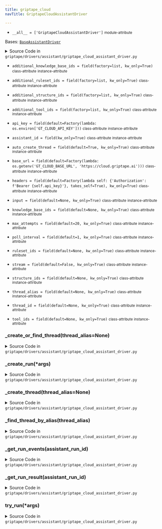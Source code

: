 ```yaml
---
title: griptape_cloud
navTitle: GriptapeCloudAssistantDriver

---
```


-   `__all__ = ['GriptapeCloudAssistantDriver']` <small>module-attribute</small>  <span id="griptape.drivers.assistant.griptape_cloud.__all__"></span> 

<span id="griptape.drivers.assistant.griptape_cloud.GriptapeCloudAssistantDriver"></span>

Bases:
 [`BaseAssistantDriver`](./#griptape.drivers.assistant.BaseAssistantDriver "BaseAssistantDriver (griptape.drivers.assistant.BaseAssistantDriver)")

<details><summary>Source Code in <code>griptape&#47;drivers&#47;assistant&#47;griptape_cloud_assistant_driver.py</code></summary>

```python
@define
class GriptapeCloudAssistantDriver(BaseAssistantDriver):
    base_url: str = field(
        default=Factory(lambda: os.getenv("GT_CLOUD_BASE_URL", "https://cloud.griptape.ai")),
    )
    api_key: str = field(default=Factory(lambda: os.environ["GT_CLOUD_API_KEY"]))
    headers: dict = field(
        default=Factory(lambda self: {"Authorization": f"Bearer {self.api_key}"}, takes_self=True),
        kw_only=True,
    )
    input: Optional[str] = field(default=None, kw_only=True)
    assistant_id: str = field(kw_only=True)
    thread_id: Optional[str] = field(default=None, kw_only=True)
    thread_alias: Optional[str] = field(default=None, kw_only=True)
    ruleset_ids: Optional[list[str]] = field(default=None, kw_only=True)
    additional_ruleset_ids: list[str] = field(factory=list, kw_only=True)
    knowledge_base_ids: Optional[list[str]] = field(default=None, kw_only=True)
    additional_knowledge_base_ids: list[str] = field(factory=list, kw_only=True)
    structure_ids: Optional[list[str]] = field(default=None, kw_only=True)
    additional_structure_ids: list[str] = field(factory=list, kw_only=True)
    tool_ids: Optional[list[str]] = field(default=None, kw_only=True)
    additional_tool_ids: list[str] = field(factory=list, kw_only=True)
    stream: bool = field(default=False, kw_only=True)
    poll_interval: int = field(default=1, kw_only=True)
    max_attempts: int = field(default=20, kw_only=True)
    auto_create_thread: bool = field(default=True, kw_only=True)

    def try_run(self, *args: BaseArtifact) -> TextArtifact:
        if self.thread_id is None and self.auto_create_thread:
            self._create_or_find_thread(self.thread_alias)
        assistant_run_id = self._create_run(*args)
        run_result = self._get_run_result(assistant_run_id)

        run_result.meta.update(
            {"assistant_id": self.assistant_id, "assistant_run_id": assistant_run_id, "thread_id": self.thread_id}
        )

        return run_result

    def _create_or_find_thread(self, thread_alias: Optional[str] = None) -> None:
        if thread_alias is None:
            self.thread_id = self._create_thread()
        else:
            thread = self._find_thread_by_alias(thread_alias)

            if thread is None:
                self.thread_id = self._create_thread(thread_alias)
            else:
                self.thread_id = thread["thread_id"]

    def _create_thread(self, thread_alias: Optional[str] = None) -> str:
        url = griptape_cloud_url(self.base_url, "api/threads")

        body = {"name": uuid.uuid4().hex}
        if thread_alias is not None:
            body["alias"] = thread_alias

        response = requests.post(url, json=body, headers=self.headers)
        response.raise_for_status()
        return response.json()["thread_id"]

    def _create_run(self, *args: BaseArtifact) -> str:
        url = griptape_cloud_url(self.base_url, f"api/assistants/{self.assistant_id}/runs")

        response = requests.post(
            url,
            json={
                "args": [arg.value for arg in args],
                "stream": self.stream,
                "thread_id": self.thread_id,
                "input": self.input,
                **({"ruleset_ids": self.ruleset_ids} if self.ruleset_ids is not None else {}),
                "additional_ruleset_ids": self.additional_ruleset_ids,
                **({"knowledge_base_ids": self.knowledge_base_ids} if self.knowledge_base_ids is not None else {}),
                "additional_knowledge_base_ids": self.additional_knowledge_base_ids,
                **({"structure_ids": self.structure_ids} if self.structure_ids is not None else {}),
                "additional_structure_ids": self.additional_structure_ids,
                **({"tool_ids": self.tool_ids} if self.tool_ids is not None else {}),
                "additional_tool_ids": self.additional_tool_ids,
            },
            headers=self.headers,
        )
        response.raise_for_status()
        return response.json()["assistant_run_id"]

    def _get_run_result(self, assistant_run_id: str) -> TextArtifact:
        events = self._get_run_events(assistant_run_id)
        output = None

        for event in events:
            if event["origin"] == "ASSISTANT":
                event_payload = event["payload"]
                try:
                    EventBus.publish_event(BaseEvent.from_dict(event_payload))
                except ValueError as e:
                    logger.warning("Failed to deserialize event: %s", e)
                if event["type"] == "FinishStructureRunEvent":
                    output = TextArtifact.from_dict(event_payload["output_task_output"])

        if output is None:
            raise ValueError("Output not found.")

        return output

    def _get_run_events(self, assistant_run_id: str) -> Iterator[dict]:
        url = griptape_cloud_url(self.base_url, f"api/assistant-runs/{assistant_run_id}/events/stream")
        with requests.get(url, headers=self.headers, stream=True) as response:
            response.raise_for_status()
            for line in response.iter_lines():
                if line:
                    decoded_line = line.decode("utf-8")
                    if decoded_line.startswith("data:"):
                        yield json.loads(decoded_line.removeprefix("data:").strip())

    def _find_thread_by_alias(self, thread_alias: str) -> Optional[dict]:
        url = griptape_cloud_url(self.base_url, "api/threads")
        response = requests.get(url, params={"alias": thread_alias}, headers=self.headers)
        response.raise_for_status()

        threads = response.json()["threads"]

        return next((thread for thread in threads if thread["alias"] == thread_alias), None)
```

</details>

-   `additional_knowledge_base_ids = field(factory=list, kw_only=True)` <small>class-attribute</small> <small>instance-attribute</small>  <span id="griptape.drivers.assistant.griptape_cloud.GriptapeCloudAssistantDriver.additional_knowledge_base_ids"></span> 

-   `additional_ruleset_ids = field(factory=list, kw_only=True)` <small>class-attribute</small> <small>instance-attribute</small>  <span id="griptape.drivers.assistant.griptape_cloud.GriptapeCloudAssistantDriver.additional_ruleset_ids"></span> 

-   `additional_structure_ids = field(factory=list, kw_only=True)` <small>class-attribute</small> <small>instance-attribute</small>  <span id="griptape.drivers.assistant.griptape_cloud.GriptapeCloudAssistantDriver.additional_structure_ids"></span> 

-   `additional_tool_ids = field(factory=list, kw_only=True)` <small>class-attribute</small> <small>instance-attribute</small>  <span id="griptape.drivers.assistant.griptape_cloud.GriptapeCloudAssistantDriver.additional_tool_ids"></span> 

-   `api_key = field(default=Factory(lambda: os.environ['GT_CLOUD_API_KEY']))` <small>class-attribute</small> <small>instance-attribute</small>  <span id="griptape.drivers.assistant.griptape_cloud.GriptapeCloudAssistantDriver.api_key"></span> 

-   `assistant_id = field(kw_only=True)` <small>class-attribute</small> <small>instance-attribute</small>  <span id="griptape.drivers.assistant.griptape_cloud.GriptapeCloudAssistantDriver.assistant_id"></span> 

-   `auto_create_thread = field(default=True, kw_only=True)` <small>class-attribute</small> <small>instance-attribute</small>  <span id="griptape.drivers.assistant.griptape_cloud.GriptapeCloudAssistantDriver.auto_create_thread"></span> 

-   `base_url = field(default=Factory(lambda: os.getenv('GT_CLOUD_BASE_URL', 'https://cloud.griptape.ai')))` <small>class-attribute</small> <small>instance-attribute</small>  <span id="griptape.drivers.assistant.griptape_cloud.GriptapeCloudAssistantDriver.base_url"></span> 

-   `headers = field(default=Factory(lambda self: {'Authorization': f'Bearer {self.api_key}'}, takes_self=True), kw_only=True)` <small>class-attribute</small> <small>instance-attribute</small>  <span id="griptape.drivers.assistant.griptape_cloud.GriptapeCloudAssistantDriver.headers"></span> 

-   `input = field(default=None, kw_only=True)` <small>class-attribute</small> <small>instance-attribute</small>  <span id="griptape.drivers.assistant.griptape_cloud.GriptapeCloudAssistantDriver.input"></span> 

-   `knowledge_base_ids = field(default=None, kw_only=True)` <small>class-attribute</small> <small>instance-attribute</small>  <span id="griptape.drivers.assistant.griptape_cloud.GriptapeCloudAssistantDriver.knowledge_base_ids"></span> 

-   `max_attempts = field(default=20, kw_only=True)` <small>class-attribute</small> <small>instance-attribute</small>  <span id="griptape.drivers.assistant.griptape_cloud.GriptapeCloudAssistantDriver.max_attempts"></span> 

-   `poll_interval = field(default=1, kw_only=True)` <small>class-attribute</small> <small>instance-attribute</small>  <span id="griptape.drivers.assistant.griptape_cloud.GriptapeCloudAssistantDriver.poll_interval"></span> 

-   `ruleset_ids = field(default=None, kw_only=True)` <small>class-attribute</small> <small>instance-attribute</small>  <span id="griptape.drivers.assistant.griptape_cloud.GriptapeCloudAssistantDriver.ruleset_ids"></span> 

-   `stream = field(default=False, kw_only=True)` <small>class-attribute</small> <small>instance-attribute</small>  <span id="griptape.drivers.assistant.griptape_cloud.GriptapeCloudAssistantDriver.stream"></span> 

-   `structure_ids = field(default=None, kw_only=True)` <small>class-attribute</small> <small>instance-attribute</small>  <span id="griptape.drivers.assistant.griptape_cloud.GriptapeCloudAssistantDriver.structure_ids"></span> 

-   `thread_alias = field(default=None, kw_only=True)` <small>class-attribute</small> <small>instance-attribute</small>  <span id="griptape.drivers.assistant.griptape_cloud.GriptapeCloudAssistantDriver.thread_alias"></span> 

-   `thread_id = field(default=None, kw_only=True)` <small>class-attribute</small> <small>instance-attribute</small>  <span id="griptape.drivers.assistant.griptape_cloud.GriptapeCloudAssistantDriver.thread_id"></span> 

-   `tool_ids = field(default=None, kw_only=True)` <small>class-attribute</small> <small>instance-attribute</small>  <span id="griptape.drivers.assistant.griptape_cloud.GriptapeCloudAssistantDriver.tool_ids"></span> 

<span id="griptape.drivers.assistant.griptape_cloud.GriptapeCloudAssistantDriver._create_or_find_thread"></span>

### \_create_or_find_thread(thread_alias=None)

<details><summary>Source Code in <code>griptape&#47;drivers&#47;assistant&#47;griptape_cloud_assistant_driver.py</code></summary>

```python
def _create_or_find_thread(self, thread_alias: Optional[str] = None) -> None:
    if thread_alias is None:
        self.thread_id = self._create_thread()
    else:
        thread = self._find_thread_by_alias(thread_alias)

        if thread is None:
            self.thread_id = self._create_thread(thread_alias)
        else:
            self.thread_id = thread["thread_id"]
```

</details>

<span id="griptape.drivers.assistant.griptape_cloud.GriptapeCloudAssistantDriver._create_run"></span>

### \_create_run(\*args)

<details><summary>Source Code in <code>griptape&#47;drivers&#47;assistant&#47;griptape_cloud_assistant_driver.py</code></summary>

```python
def _create_run(self, *args: BaseArtifact) -> str:
    url = griptape_cloud_url(self.base_url, f"api/assistants/{self.assistant_id}/runs")

    response = requests.post(
        url,
        json={
            "args": [arg.value for arg in args],
            "stream": self.stream,
            "thread_id": self.thread_id,
            "input": self.input,
            **({"ruleset_ids": self.ruleset_ids} if self.ruleset_ids is not None else {}),
            "additional_ruleset_ids": self.additional_ruleset_ids,
            **({"knowledge_base_ids": self.knowledge_base_ids} if self.knowledge_base_ids is not None else {}),
            "additional_knowledge_base_ids": self.additional_knowledge_base_ids,
            **({"structure_ids": self.structure_ids} if self.structure_ids is not None else {}),
            "additional_structure_ids": self.additional_structure_ids,
            **({"tool_ids": self.tool_ids} if self.tool_ids is not None else {}),
            "additional_tool_ids": self.additional_tool_ids,
        },
        headers=self.headers,
    )
    response.raise_for_status()
    return response.json()["assistant_run_id"]
```

</details>

<span id="griptape.drivers.assistant.griptape_cloud.GriptapeCloudAssistantDriver._create_thread"></span>

### \_create_thread(thread_alias=None)

<details><summary>Source Code in <code>griptape&#47;drivers&#47;assistant&#47;griptape_cloud_assistant_driver.py</code></summary>

```python
def _create_thread(self, thread_alias: Optional[str] = None) -> str:
    url = griptape_cloud_url(self.base_url, "api/threads")

    body = {"name": uuid.uuid4().hex}
    if thread_alias is not None:
        body["alias"] = thread_alias

    response = requests.post(url, json=body, headers=self.headers)
    response.raise_for_status()
    return response.json()["thread_id"]
```

</details>

<span id="griptape.drivers.assistant.griptape_cloud.GriptapeCloudAssistantDriver._find_thread_by_alias"></span>

### \_find_thread_by_alias(thread_alias)

<details><summary>Source Code in <code>griptape&#47;drivers&#47;assistant&#47;griptape_cloud_assistant_driver.py</code></summary>

```python
def _find_thread_by_alias(self, thread_alias: str) -> Optional[dict]:
    url = griptape_cloud_url(self.base_url, "api/threads")
    response = requests.get(url, params={"alias": thread_alias}, headers=self.headers)
    response.raise_for_status()

    threads = response.json()["threads"]

    return next((thread for thread in threads if thread["alias"] == thread_alias), None)
```

</details>

<span id="griptape.drivers.assistant.griptape_cloud.GriptapeCloudAssistantDriver._get_run_events"></span>

### \_get_run_events(assistant_run_id)

<details><summary>Source Code in <code>griptape&#47;drivers&#47;assistant&#47;griptape_cloud_assistant_driver.py</code></summary>

```python
def _get_run_events(self, assistant_run_id: str) -> Iterator[dict]:
    url = griptape_cloud_url(self.base_url, f"api/assistant-runs/{assistant_run_id}/events/stream")
    with requests.get(url, headers=self.headers, stream=True) as response:
        response.raise_for_status()
        for line in response.iter_lines():
            if line:
                decoded_line = line.decode("utf-8")
                if decoded_line.startswith("data:"):
                    yield json.loads(decoded_line.removeprefix("data:").strip())
```

</details>

<span id="griptape.drivers.assistant.griptape_cloud.GriptapeCloudAssistantDriver._get_run_result"></span>

### \_get_run_result(assistant_run_id)

<details><summary>Source Code in <code>griptape&#47;drivers&#47;assistant&#47;griptape_cloud_assistant_driver.py</code></summary>

```python
def _get_run_result(self, assistant_run_id: str) -> TextArtifact:
    events = self._get_run_events(assistant_run_id)
    output = None

    for event in events:
        if event["origin"] == "ASSISTANT":
            event_payload = event["payload"]
            try:
                EventBus.publish_event(BaseEvent.from_dict(event_payload))
            except ValueError as e:
                logger.warning("Failed to deserialize event: %s", e)
            if event["type"] == "FinishStructureRunEvent":
                output = TextArtifact.from_dict(event_payload["output_task_output"])

    if output is None:
        raise ValueError("Output not found.")

    return output
```

</details>

<span id="griptape.drivers.assistant.griptape_cloud.GriptapeCloudAssistantDriver.try_run"></span>

### try_run(\*args)

<details><summary>Source Code in <code>griptape&#47;drivers&#47;assistant&#47;griptape_cloud_assistant_driver.py</code></summary>

```python
def try_run(self, *args: BaseArtifact) -> TextArtifact:
    if self.thread_id is None and self.auto_create_thread:
        self._create_or_find_thread(self.thread_alias)
    assistant_run_id = self._create_run(*args)
    run_result = self._get_run_result(assistant_run_id)

    run_result.meta.update(
        {"assistant_id": self.assistant_id, "assistant_run_id": assistant_run_id, "thread_id": self.thread_id}
    )

    return run_result
```

</details>

